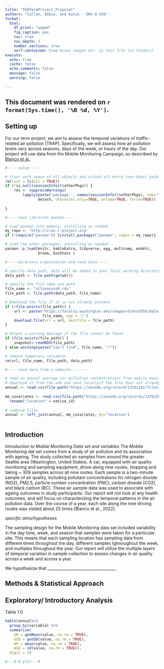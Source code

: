 ```yaml
---
title: "556TermProject_Proposal"
authors: "Callan, Abbie, and Katie - ENV H 556"
format:
  html:
    df_print: "paged"
    fig_caption: yes
    toc: true
    toc_depth: 3
    number_sections: true
    self-contained: true #save images etc. in this file (vs folders)
execute:
  echo: true
  cache: false
  echo.comments: false
  message: false
  warning: false
  
---
```


This document was rendered on `r format(Sys.time(), '%B %d, %Y')`.
---

## Setting up

For our term project, we aim to assess the temporal variations of traffic-related air pollution (TRAP). Specifically, we will assess how air pollution levels vary across seasons, days of the week, or hours of the day. Our project will use data from the Mobile Monitoring Campaign, as described by [Blanco et al.](https://pubmed.ncbi.nlm.nih.gov/35917479/). 



```r

#-----setup-----

# clear work space of all objects and unload all extra (non-base) packages
rm(list = ls(all = TRUE))
if (!is.null(sessionInfo()$otherPkgs)) {
    res <- suppressWarnings(
        lapply(paste('package:', names(sessionInfo()$otherPkgs), sep=""),
               detach, character.only=TRUE, unload=TRUE, force=TRUE))
   
}

```

```r

#-----load libraries pacman-----

# Load pacman into memory, installing as needed
my_repo <- 'http://cran.r-project.org'
if (!require("pacman")) {install.packages("pacman", repos = my_repo)}

# Load the other packages, installing as needed.
pacman::p_load(knitr, kableExtra, tidyverse, egg, multcomp, modelr,
               broom, EnvStats )

```

```r

#-----directory organization and read data-----

# specify data path, data will be added to your local working directory, should be the project folder
data_path <- file.path(getwd())

# specify the file name and path
file_name <- "allseasonsR.rds"
file_path <- file.path(data_path, file_name)

# Download the file if it is not already present
if (!file.exists(file_path)) {
    url <- paste("https://faculty.washington.edu/sheppard/envh556/Datasets", 
                 file_name, sep = '/')
    download.file(url = url, destfile = file_path)
}

# Output a warning message if the file cannot be found
if (file.exists(file_path)) {
    snapshot<-readRDS(file_path)
} else warning(paste("Can't find", file_name, "!"))

# remove temporary variables
rm(url, file_name, file_path, data_path)

```


```r
#-----read data from a website--------

# read in annual average air pollution concentrations from mobile monitoring
# download it from the web and save locallyif the file does not already exist
annual <- read.csv(file.path("https://zenodo.org/record/13761282/files/annual_data_and_predictions.csv?download=1"))
                              
mm_covariates <- read.csv(file.path("https://zenodo.org/records/13761282/files/dr0311_mobile_covariates.csv?download=1")) %>%
  rename("location" = native_id)
  
# combine files
annual <- left_join(annual, mm_covariates, by="location")
  
```



## Introduction

*Introduction to Mobile Monitoring Data set and variables*
  The Mobile Monitoring dat set comes from a study of air pollution and its association with ageing. The study collected air samples
  from around the greater Seattle area (Washington, United States). A car, equipped with air quality monitoring and sampling
  equipment, drove along nine routes, stopping and taking ~ 309 samples across all nine routes. Each sample is a two-minute sample
  of air quality, including pollutant concentrations for nitrogen dioxide (NO2), PM2.5, particle number concentration (PNC), carbon
  dioxide (CO2), and black carbon (BC). These air sample data was used to associate with ageing outcomes in study participants. Our
  report will not look at any health outcomes, and will focus on characterizing the temporal patterns in the air pollution data. 
  Over the course of a year, each site along the nine driving routes was visited about 25 times [Blanco et al., 2022].

*specific aims/hypotheses*

  The sampling design for the Mobile Monitoring data set included variability in the day time, week, and season that samples
  were taken for a particular site. This means that each sampling location has sampling data from different times throughout 
  the day, different samples tghroiughout the week, and multiples throughout the year. Our report will utilize the multiple 
  layers of temporal variation in sample collection to assess changes in air quality across a week and across a year. 
  
  We hypothesize that ___________________________________.



## Methods & Statistical Approach






## Exploratory/ Introductory Analysis

Table 1.0

```r
kable(annual%>%
  group_by(variable) %>%
  summarise(
    GM = geoMean(value, na.rm = TRUE),
    GSD = geoSD(value, na.rm = TRUE),
    AM = mean(value, na.rm = TRUE),
    ASD = sd(value, na.rm = TRUE)),
  digit = 1)

```
```r
#---Q-Q plot---#




```


